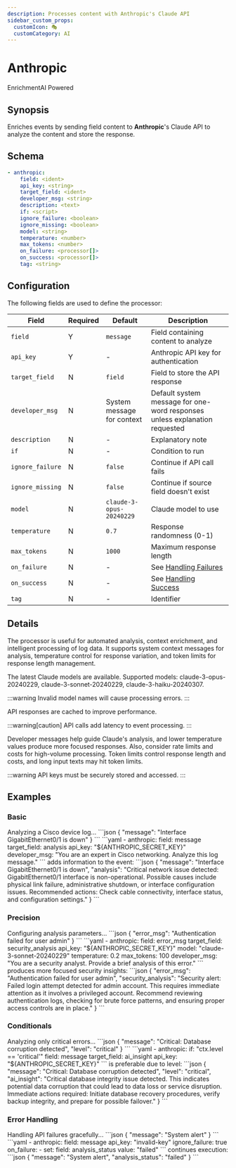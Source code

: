 ```yaml
---
description: Processes content with Anthropic's Claude API
sidebar_custom_props: 
  customIcon: 🎭
  customCategory: AI
---
```


# Anthropic

<span className="theme-doc-version-badge badge badge--primary">Enrichment</span><span className="theme-doc-version-badge badge badge--secondary">AI Powered</span>

## Synopsis

Enriches events by sending field content to **Anthropic**'s Claude API to analyze the content and store the response.

## Schema

```yaml {2,3}
- anthropic:
    field: <ident>
    api_key: <string>
    target_field: <ident>
    developer_msg: <string>
    description: <text>
    if: <script>
    ignore_failure: <boolean>
    ignore_missing: <boolean>
    model: <string>
    temperature: <number>
    max_tokens: <number>
    on_failure: <processor[]>
    on_success: <processor[]>
    tag: <string>
```

## Configuration

The following fields are used to define the processor:

|Field|Required|Default|Description|
|---|---|---|---|
|`field`|Y|`message`|Field containing content to analyze|
|`api_key`|Y|-|Anthropic API key for authentication|
|`target_field`|N|`field`|Field to store the API response|
|`developer_msg`|N|System message for context|Default system message for one-word responses unless explanation requested|
|`description`|N|-|Explanatory note|
|`if`|N|-|Condition to run|
|`ignore_failure`|N|`false`|Continue if API call fails|
|`ignore_missing`|N|`false`|Continue if source field doesn't exist|
|`model`|N|`claude-3-opus-20240229`|Claude model to use|
|`temperature`|N|`0.7`|Response randomness (0-1)|
|`max_tokens`|N|`1000`|Maximum response length|
|`on_failure`|N|-|See [Handling Failures](../handling-failures.mdx)|
|`on_success`|N|-|See [Handling Success](../handling-success.mdx)|
|`tag`|N|-|Identifier|

## Details

The processor is useful for automated analysis, context enrichment, and intelligent processing of log data. It supports system context messages for analysis, temperature control for response variation, and token limits for response length management.

The latest Claude models are available. Supported models: claude-3-opus-20240229, claude-3-sonnet-20240229, claude-3-haiku-20240307.

:::warning
Invalid model names will cause processing errors.
:::

API responses are cached to improve performance.

:::warning[caution]
API calls add latency to event processing.
:::

Developer messages help guide Claude's analysis, and lower temperature values produce more focused responses. Also, consider rate limits and costs for high-volume processing. Token limits control response length and costs, and long input texts may hit token limits.

:::warning
API keys must be securely stored and accessed.
:::

## Examples

### Basic

<ExampleGrid>
  <CommentCol>
    Analyzing a Cisco device log...
  </CommentCol>
  <CodeCol>
    ```json
    {
      "message": "Interface GigabitEthernet0/1 is down"
    }
    ```
    ```yaml
    - anthropic:
        field: message
        target_field: analysis
        api_key: "${ANTHROPIC_SECRET_KEY}"
        developer_msg: "You are an expert in Cisco networking. Analyze this log message."
    ```
  </CodeCol>
  <CommentCol>
    adds information to the event:
  </CommentCol>
  <CodeCol>
    ```json
    {
      "message": "Interface GigabitEthernet0/1 is down",
      "analysis": "Critical network issue detected: GigabitEthernet0/1 interface is non-operational. Possible causes include physical link failure, administrative shutdown, or interface configuration issues. Recommended actions: Check cable connectivity, interface status, and configuration settings."
    }
    ```
  </CodeCol>
</ExampleGrid>

### Precision

<ExampleGrid>
  <CommentCol>
    Configuring analysis parameters...
  </CommentCol>
  <CodeCol>
    ```json
    {
      "error_msg": "Authentication failed for user admin"
    }
    ```
    ```yaml
    - anthropic:
        field: error_msg
        target_field: security_analysis
        api_key: "${ANTHROPIC_SECRET_KEY}"
        model: "claude-3-sonnet-20240229"
        temperature: 0.2
        max_tokens: 100
        developer_msg: "You are a security analyst. Provide a brief analysis of this error."
    ```
  </CodeCol>
  <CommentCol>
    produces more focused security insights:
  </CommentCol>
  <CodeCol>
    ```json
    {
      "error_msg": "Authentication failed for user admin",
      "security_analysis": "Security alert: Failed login attempt detected for admin account. This requires immediate attention as it involves a privileged account. Recommend reviewing authentication logs, checking for brute force patterns, and ensuring proper access controls are in place."
    }
    ```
  </CodeCol>
</ExampleGrid>

### Conditionals

<ExampleGrid>
  <CommentCol>
    Analyzing only critical errors...
  </CommentCol>
  <CodeCol>
    ```json
    {
      "message": "Critical: Database corruption detected",
      "level": "critical"
    }
    ```
    ```yaml
    - anthropic:
        if: "ctx.level == 'critical'"
        field: message
        target_field: ai_insight
        api_key: "${ANTHROPIC_SECRET_KEY}"
    ```
  </CodeCol>
  <CommentCol>
    is preferable due to level:
  </CommentCol>
  <CodeCol>
    ```json
    {
      "message": "Critical: Database corruption detected",
      "level": "critical",
      "ai_insight": "Critical database integrity issue detected. This indicates potential data corruption that could lead to data loss or service disruption. Immediate actions required: Initiate database recovery procedures, verify backup integrity, and prepare for possible failover."
    }
    ```
  </CodeCol>
</ExampleGrid>

### Error Handling

<ExampleGrid>
  <CommentCol>
    Handling API failures gracefully...
  </CommentCol>
  <CodeCol>
    ```json
    {
      "message": "System alert"
    }
    ```
    ```yaml
    - anthropic:
        field: message
        api_key: "invalid-key"
        ignore_failure: true
        on_failure:
          - set:
            field: analysis_status
            value: "failed"
    ```
  </CodeCol>
  <CommentCol>
    continues execution:
  </CommentCol>
  <CodeCol>
    ```json
    {
      "message": "System alert",
      "analysis_status": "failed"
    }
    ```
  </CodeCol>
</ExampleGrid>
